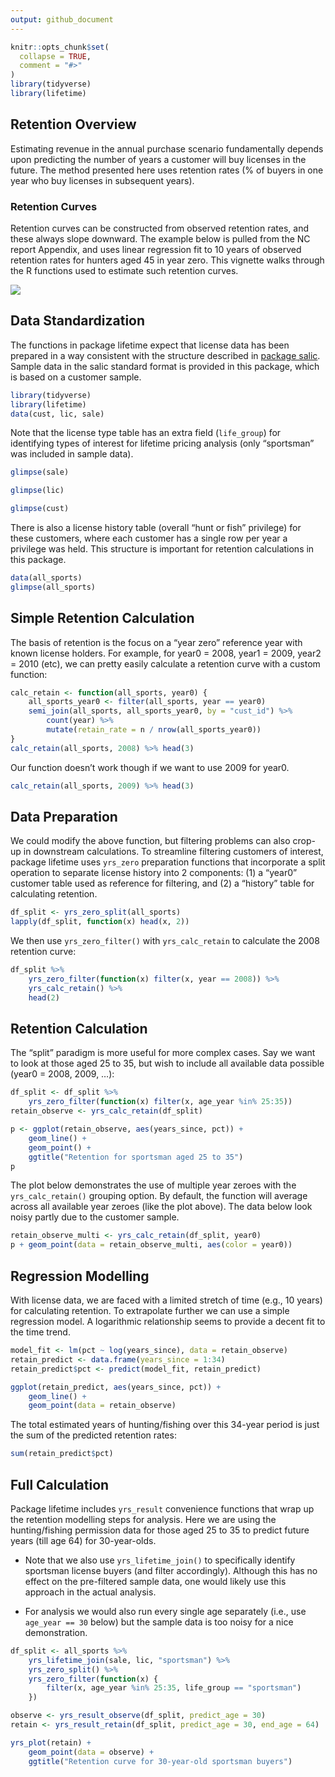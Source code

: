 ```yaml
---
output: github_document
---
```

<!-- retention.md is generated from retention.Rmd. Please edit that file -->

```r
knitr::opts_chunk$set(
  collapse = TRUE,
  comment = "#>"
)
library(tidyverse)
library(lifetime)
```

## Retention Overview

Estimating revenue in the annual purchase scenario fundamentally depends upon predicting the number of years a customer will buy licenses in the future. The method presented here uses retention rates (% of buyers in one year who buy licenses in subsequent years). 

### Retention Curves

Retention curves can be constructed from observed retention rates, and these always slope downward. The example below is pulled from the NC report Appendix, and uses linear regression fit to 10 years of observed retention rates for hunters aged 45 in year zero. This vignette walks through the R functions used to estimate such retention curves.

![](figures/appendix-retention.png)

## Data Standardization

The functions in package lifetime expect that license data has been prepared in a way consistent with the structure described in [package salic](https://southwick-associates.github.io/salic/articles/salic.html). Sample data in the salic standard format is provided in this package, which is based on a customer sample.

```r
library(tidyverse)
library(lifetime)
data(cust, lic, sale)
```

Note that the license type table has an extra field (`life_group`) for identifying types of interest for lifetime pricing analysis (only "sportsman" was included in sample data).

```r
glimpse(sale)

glimpse(lic)

glimpse(cust)
```

There is also a license history table (overall "hunt or fish" privilege) for these customers, where each customer has a single row per year a privilege was held. This structure is important for retention calculations in this package.

```r
data(all_sports)
glimpse(all_sports)
```

## Simple Retention Calculation

The basis of retention is the focus on a "year zero" reference year with known license holders. For example, for year0 = 2008, year1 = 2009, year2 = 2010 (etc), we can pretty easily calculate a retention curve with a custom function:

```r
calc_retain <- function(all_sports, year0) {
    all_sports_year0 <- filter(all_sports, year == year0)
    semi_join(all_sports, all_sports_year0, by = "cust_id") %>% 
        count(year) %>%
        mutate(retain_rate = n / nrow(all_sports_year0))
}
calc_retain(all_sports, 2008) %>% head(3)
```

Our function doesn't work though if we want to use 2009 for year0. 

```r
calc_retain(all_sports, 2009) %>% head(3)
```

## Data Preparation

We could modify the above function, but filtering problems can also crop-up in downstream calculations. To streamline filtering customers of interest, package lifetime uses `yrs_zero` preparation functions that incorporate a split operation to separate license history into 2 components: (1) a "year0" customer table used as reference for filtering, and (2) a "history" table for calculating retention.

```r
df_split <- yrs_zero_split(all_sports)
lapply(df_split, function(x) head(x, 2))
```

We then use `yrs_zero_filter()` with `yrs_calc_retain` to calculate the 2008 retention curve:

```r
df_split %>%
    yrs_zero_filter(function(x) filter(x, year == 2008)) %>%
    yrs_calc_retain() %>% 
    head(2)
```

## Retention Calculation

The "split" paradigm is more useful for more complex cases. Say we want to look at those aged 25 to 35, but wish to include all available data possible (year0 = 2008, 2009, ...):

```r
df_split <- df_split %>% 
    yrs_zero_filter(function(x) filter(x, age_year %in% 25:35))
retain_observe <- yrs_calc_retain(df_split)

p <- ggplot(retain_observe, aes(years_since, pct)) + 
    geom_line() +
    geom_point() +
    ggtitle("Retention for sportsman aged 25 to 35")
p
```

The plot below demonstrates the use of multiple year zeroes with the `yrs_calc_retain()` grouping option. By default, the function will average across all available year zeroes (like the plot above). The data below look noisy partly due to the customer sample.

```r
retain_observe_multi <- yrs_calc_retain(df_split, year0)
p + geom_point(data = retain_observe_multi, aes(color = year0))
```

## Regression Modelling

With license data, we are faced with a limited stretch of time (e.g., 10 years) for calculating retention. To extrapolate further we can use a simple regression model. A logarithmic relationship seems to provide a decent fit to the time trend.

```r
model_fit <- lm(pct ~ log(years_since), data = retain_observe)
retain_predict <- data.frame(years_since = 1:34)
retain_predict$pct <- predict(model_fit, retain_predict)

ggplot(retain_predict, aes(years_since, pct)) + 
    geom_line() +
    geom_point(data = retain_observe)
```

The total estimated years of hunting/fishing over this 34-year period is just the sum of the predicted retention rates:

```r
sum(retain_predict$pct)
```

## Full Calculation

Package lifetime includes `yrs_result` convenience functions that wrap up the retention modelling steps for analysis. Here we are using the hunting/fishing permission data for those aged 25 to 35 to predict future years (till age 64) for 30-year-olds.

- Note that we also use `yrs_lifetime_join()` to specifically identify sportsman license buyers (and filter accordingly). Although this has no effect on the pre-filtered sample data, one would likely use this approach in the actual analysis.

- For analysis we would also run every single age separately (i.e., use `age_year == 30` below) but the sample data is too noisy for a nice demonstration.

```r
df_split <- all_sports %>%
    yrs_lifetime_join(sale, lic, "sportsman") %>%
    yrs_zero_split() %>%
    yrs_zero_filter(function(x) {
        filter(x, age_year %in% 25:35, life_group == "sportsman")
    })

observe <- yrs_result_observe(df_split, predict_age = 30)
retain <- yrs_result_retain(df_split, predict_age = 30, end_age = 64)

yrs_plot(retain) + 
    geom_point(data = observe) + 
    ggtitle("Retention curve for 30-year-old sportsman buyers")
```
